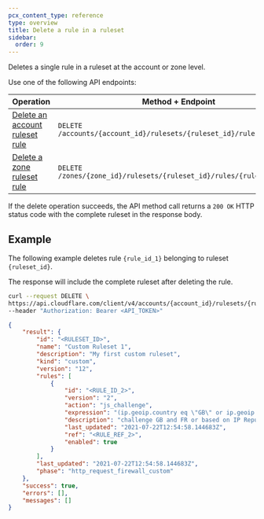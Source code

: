 ```yaml
---
pcx_content_type: reference
type: overview
title: Delete a rule in a ruleset
sidebar:
  order: 9
---
```


Deletes a single rule in a ruleset at the account or zone level.

Use one of the following API endpoints:

| Operation                                    | Method + Endpoint                                                     |
| -------------------------------------------- | --------------------------------------------------------------------- |
| [Delete an account ruleset rule][dr-account] | `DELETE /accounts/{account_id}/rulesets/{ruleset_id}/rules/{rule_id}` |
| [Delete a zone ruleset rule][dr-zone]        | `DELETE /zones/{zone_id}/rulesets/{ruleset_id}/rules/{rule_id}`       |

[dr-account]: /api/operations/deleteAccountRulesetRule
[dr-zone]: /api/operations/deleteZoneRulesetRule

If the delete operation succeeds, the API method call returns a `200 OK` HTTP status code with the complete ruleset in the response body.

## Example

The following example deletes rule `{rule_id_1}` belonging to ruleset `{ruleset_id}`.

The response will include the complete ruleset after deleting the rule.

```bash
curl --request DELETE \
https://api.cloudflare.com/client/v4/accounts/{account_id}/rulesets/{ruleset_id}/rules/{rule_id_1} \
--header "Authorization: Bearer <API_TOKEN>"
```

```json output
{
	"result": {
		"id": "<RULESET_ID>",
		"name": "Custom Ruleset 1",
		"description": "My first custom ruleset",
		"kind": "custom",
		"version": "12",
		"rules": [
			{
				"id": "<RULE_ID_2>",
				"version": "2",
				"action": "js_challenge",
				"expression": "(ip.geoip.country eq \"GB\" or ip.geoip.country eq \"FR\") or cf.threat_score > 0",
				"description": "challenge GB and FR or based on IP Reputation",
				"last_updated": "2021-07-22T12:54:58.144683Z",
				"ref": "<RULE_REF_2>",
				"enabled": true
			}
		],
		"last_updated": "2021-07-22T12:54:58.144683Z",
		"phase": "http_request_firewall_custom"
	},
	"success": true,
	"errors": [],
	"messages": []
}
```

